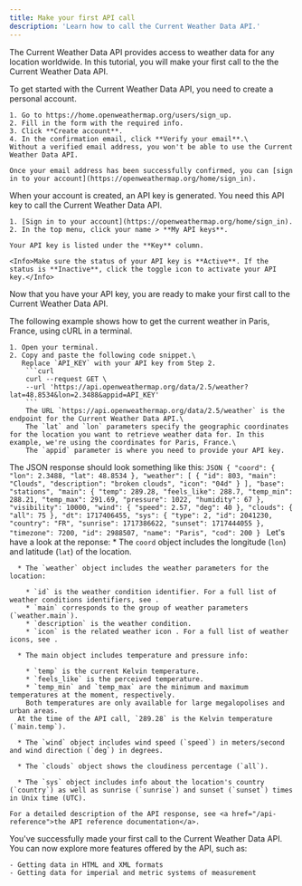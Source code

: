 ```yaml
---
title: Make your first API call
description: 'Learn how to call the Current Weather Data API.'
---
```


The Current Weather Data API provides access to weather data for any location worldwide.
In this tutorial, you will make your first call to the the Current Weather Data API.

<Steps titleSize="h2">
  <Step title="Create an account">
  To get started with the Current Weather Data API, you need to create a personal account.

    1. Go to https://home.openweathermap.org/users/sign_up.
    2. Fill in the form with the required info.
    3. Click **Create account**.
    4. In the confirmation email, click **Verify your email**.\
    Without a verified email address, you won't be able to use the Current Weather Data API.

    Once your email address has been successfully confirmed, you can [sign in to your account](https://openweathermap.org/home/sign_in).
  </Step>
  <Step title="Get an API key">
  When your account is created, an API key is generated. You need this API key to call the Current Weather Data API.

    1. [Sign in to your account](https://openweathermap.org/home/sign_in).
    2. In the top menu, click your name > **My API keys**.
    
    Your API key is listed under the **Key** column.

    <Info>Make sure the status of your API key is **Active**. If the status is **Inactive**, click the toggle icon to activate your API key.</Info>
  </Step>
  <Step title="Make your first call">
  Now that you have your API key, you are ready to make your first call to the Current Weather Data API.
  
  The following example shows how to get the current weather in Paris, France, using cURL in a terminal.

    1. Open your terminal.
    2. Copy and paste the following code snippet.\
       Replace `API_KEY` with your API key from Step 2.
        ```curl
        curl --request GET \
        --url 'https://api.openweathermap.org/data/2.5/weather?lat=48.8534&lon=2.3488&appid=API_KEY'
        ```
        The URL `https://api.openweathermap.org/data/2.5/weather` is the endpoint for the Current Weather Data API.\
        The `lat` and `lon` parameters specify the geographic coordinates for the location you want to retrieve weather data for. In this example, we're using the coordinates for Paris, France.\
        The `appid` parameter is where you need to provide your API key.
  
  The JSON response should look something like this:
        ```JSON
        {
            "coord": {
                "lon": 2.3488,
                "lat": 48.8534
            },
            "weather": [
                {
                    "id": 803,
                    "main": "Clouds",
                    "description": "broken clouds",
                    "icon": "04d"
                }
            ],
            "base": "stations",
            "main": {
                "temp": 289.28,
                "feels_like": 288.7,
                "temp_min": 288.21,
                "temp_max": 291.69,
                "pressure": 1022,
                "humidity": 67
            },
            "visibility": 10000,
            "wind": {
                "speed": 2.57,
                "deg": 40
            },
            "clouds": {
                "all": 75
            },
            "dt": 1717406455,
            "sys": {
                "type": 2,
                "id": 2041230,
                "country": "FR",
                "sunrise": 1717386622,
                "sunset": 1717444055
            },
            "timezone": 7200,
            "id": 2988507,
            "name": "Paris",
            "cod": 200
        }
        ```
  Let's have a look at the reponse:
      * The `coord` object includes the longitude (`lon`) and latitude (`lat`) of the location.

      * The `weather` object includes the weather parameters for the location:
    
        * `id` is the weather condition identifier. For a full list of weather conditions identifiers, see .
        * `main` corresponds to the group of weather parameters (`weather.main`).
        * `description` is the weather condition.
        * `icon` is the related weather icon . For a full list of weather icons, see .
    
      * The main object includes temperature and pressure info:
    
        * `temp` is the current Kelvin temperature.
        * `feels_like` is the perceived temperature.
        * `temp_min` and `temp_max` are the minimum and maximum temperatures at the moment, respectively.
        Both temperatures are only available for large megalopolises and urban areas.
      At the time of the API call, `289.28` is the Kelvin temperature (`main.temp`).
    
      * The `wind` object includes wind speed (`speed`) in meters/second and wind direction (`deg`) in degrees.

      * The `clouds` object shows the cloudiness percentage (`all`).

      * The `sys` object includes info about the location's country (`country`) as well as sunrise (`sunrise`) and sunset (`sunset`) times in Unix time (UTC).

    For a detailed description of the API response, see <a href="/api-reference">the API reference documentation</a>.
  </Step>
  <Step title="Next steps">
    You've successfully made your first call to the Current Weather Data API. You can now explore more features offered by the API, such as:

    - Getting data in HTML and XML formats
    - Getting data for imperial and metric systems of measurement
  </Step>
</Steps>